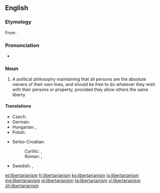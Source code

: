 ==English==
{{wikipedia}}

===Etymology===
From {{suffix|libertarian|ism}}.

===Pronunciation===
* {{a|UK}} {{IPA|/lɪbəˈtɛːɹɪənɪz(ə)m/}}

===Noun===
{{en-noun}}

# A political philosophy maintaining that all persons are the absolute owners of their own lives, and should be free to do whatever they wish with their persons or property, provided they allow others the same liberty

====Translations====
{{trans-top|political philosophy}}
* Czech: {{t-|cs|libertarianismus|m}}
* German: {{t-|de|Libertarismus}}
* Hungarian: {{t-|hu|libertarianizmus}}, {{t-|hu|libertarizmus}}
* Polish: {{t-|pl|libertarianizm|m}}
{{trans-mid}}
* Serbo-Croatian: 
*: Cyrillic: {{t-|sh|либертаријанизам|m}}, {{t-|sh|слободарство|n}}
*: Roman: {{t-|sh|libertarijanizam|m}}, {{t-|sh|slobodarstvo|n}}
* Swedish: {{t-|sv|nyliberalism|n}}, {{t-|sv|libertarianism|n}}
{{trans-bottom}}

[[et:libertarianism]]
[[fr:libertarianism]]
[[ko:libertarianism]]
[[io:libertarianism]]
[[mg:libertarianism]]
[[pl:libertarianism]]
[[ta:libertarianism]]
[[vi:libertarianism]]
[[zh:libertarianism]]